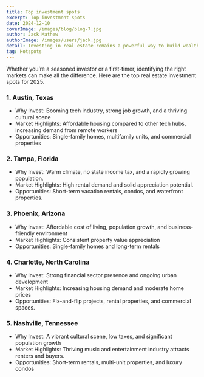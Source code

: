 ---
title: Top investment spots
excerpt: Top investment spots
date: 2024-12-10
coverImage: /images/blog/blog-7.jpg
author: Jack Mathew
authorImage: /images/users/jack.jpg
detail: Investing in real estate remains a powerful way to build wealth, and knowing where to put your money is key to maximizing returns
tag: Hotspots
---

Whether you’re a seasoned investor or a first-timer, identifying the right markets can make all the difference. Here are the top real estate investment spots for 2025.

### 1. Austin, Texas

- Why Invest: Booming tech industry, strong job growth, and a thriving cultural scene
- Market Highlights: Affordable housing compared to other tech hubs, increasing demand from remote workers
- Opportunities: Single-family homes, multifamily units, and commercial properties

### 2. Tampa, Florida

- Why Invest: Warm climate, no state income tax, and a rapidly growing population.
- Market Highlights: High rental demand and solid appreciation potential.
- Opportunities: Short-term vacation rentals, condos, and waterfront properties.

### 3. Phoenix, Arizona

- Why Invest: Affordable cost of living, population growth, and business-friendly environment
- Market Highlights: Consistent property value appreciation
- Opportunities: Single-family homes and long-term rentals

### 4. Charlotte, North Carolina

- Why Invest: Strong financial sector presence and ongoing urban development
- Market Highlights: Increasing housing demand and moderate home prices
- Opportunities: Fix-and-flip projects, rental properties, and commercial spaces.

### 5. Nashville, Tennessee

- Why Invest: A vibrant cultural scene, low taxes, and significant population growth
- Market Highlights: Thriving music and entertainment industry attracts renters and buyers.
- Opportunities: Short-term rentals, multi-unit properties, and luxury condos
